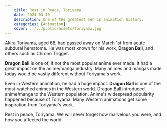 ```yaml
---
    title: Rest in Peace, Toriyama.
    date: 2024-03-10
    description: One of the greatest men in animation history.
    categories: [Animation]
    cover: ../../public/assets/toriyama.jpg
---
```


Akira Toriyama, aged 68, had passed away on March 1st from acute subdural hematoma.
He was most known for his work, **Dragon Ball**, and others such as Chrono Trigger.

**Dragon Ball** is one of, if not the most popular anime ever made.
It had a great impact on the anime/manga industry. Many animes and mangas made today would be vastly different without Toriyama's work.

Even in Western animation, he had a huge impact. **Dragon Ball** is one of the most-watched animes in the Western world. Dragon Ball introduced anime/manga to the Western population. Anime's widespread popularity happened because of Toriyama.
Many Western animations get some inspiration from Toriyama's work.

Rest in peace, Toriyama. We will never forget how marvelous you were, and how you affected the world.
